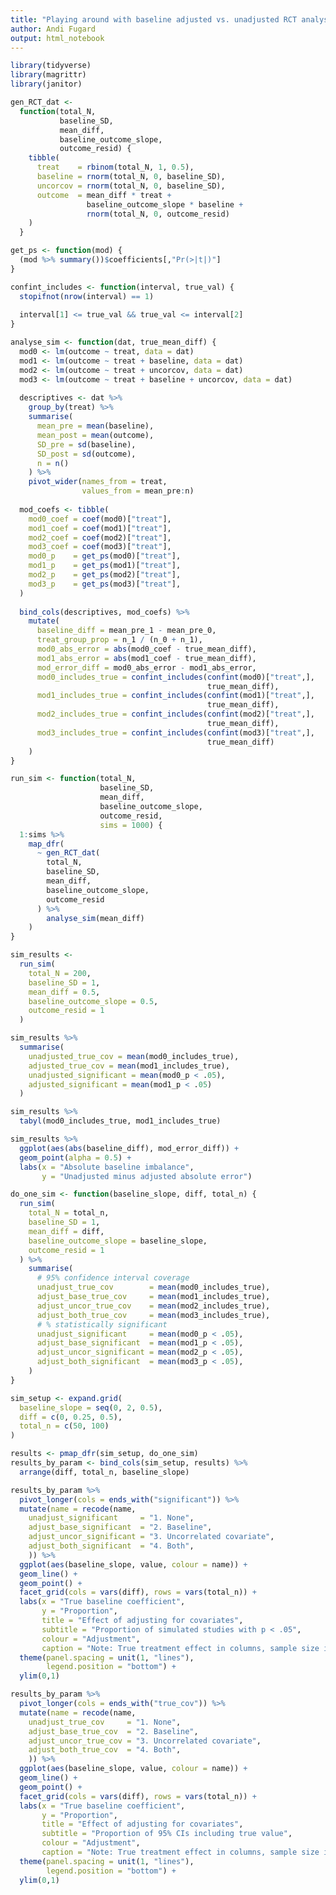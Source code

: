 ```yaml
---
title: "Playing around with baseline adjusted vs. unadjusted RCT analysis"
author: Andi Fugard
output: html_notebook
---
```


```r
library(tidyverse)
library(magrittr)
library(janitor)
```


```r
gen_RCT_dat <-
  function(total_N,
           baseline_SD,
           mean_diff,
           baseline_outcome_slope,
           outcome_resid) {
    tibble(
      treat    = rbinom(total_N, 1, 0.5),
      baseline = rnorm(total_N, 0, baseline_SD),
      uncorcov = rnorm(total_N, 0, baseline_SD),
      outcome  = mean_diff * treat +
                 baseline_outcome_slope * baseline +
                 rnorm(total_N, 0, outcome_resid)
    )
  }
```



```r
get_ps <- function(mod) {
  (mod %>% summary())$coefficients[,"Pr(>|t|)"]
}

confint_includes <- function(interval, true_val) {
  stopifnot(nrow(interval) == 1)
  
  interval[1] <= true_val && true_val <= interval[2]
}
```


```r
analyse_sim <- function(dat, true_mean_diff) {
  mod0 <- lm(outcome ~ treat, data = dat)
  mod1 <- lm(outcome ~ treat + baseline, data = dat)
  mod2 <- lm(outcome ~ treat + uncorcov, data = dat)
  mod3 <- lm(outcome ~ treat + baseline + uncorcov, data = dat)
  
  descriptives <- dat %>%
    group_by(treat) %>%
    summarise(
      mean_pre = mean(baseline),
      mean_post = mean(outcome),
      SD_pre = sd(baseline),
      SD_post = sd(outcome),
      n = n()
    ) %>%
    pivot_wider(names_from = treat,
                values_from = mean_pre:n)
  
  mod_coefs <- tibble(
    mod0_coef = coef(mod0)["treat"],
    mod1_coef = coef(mod1)["treat"],
    mod2_coef = coef(mod2)["treat"],
    mod3_coef = coef(mod3)["treat"],
    mod0_p    = get_ps(mod0)["treat"],
    mod1_p    = get_ps(mod1)["treat"],
    mod2_p    = get_ps(mod2)["treat"],
    mod3_p    = get_ps(mod3)["treat"],
  )  
  
  bind_cols(descriptives, mod_coefs) %>%
    mutate(
      baseline_diff = mean_pre_1 - mean_pre_0,
      treat_group_prop = n_1 / (n_0 + n_1),
      mod0_abs_error = abs(mod0_coef - true_mean_diff),
      mod1_abs_error = abs(mod1_coef - true_mean_diff),
      mod_error_diff = mod0_abs_error - mod1_abs_error,
      mod0_includes_true = confint_includes(confint(mod0)["treat",],
                                            true_mean_diff),
      mod1_includes_true = confint_includes(confint(mod1)["treat",],
                                            true_mean_diff),
      mod2_includes_true = confint_includes(confint(mod2)["treat",],
                                            true_mean_diff),
      mod3_includes_true = confint_includes(confint(mod3)["treat",],
                                            true_mean_diff)
    )  
}
```


```r
run_sim <- function(total_N,
                    baseline_SD,
                    mean_diff,
                    baseline_outcome_slope,
                    outcome_resid,
                    sims = 1000) {
  1:sims %>%
    map_dfr(
      ~ gen_RCT_dat(
        total_N,
        baseline_SD,
        mean_diff,
        baseline_outcome_slope,
        outcome_resid
      ) %>%
        analyse_sim(mean_diff)
    )
}
```



```r
sim_results <-
  run_sim(
    total_N = 200,
    baseline_SD = 1,
    mean_diff = 0.5,
    baseline_outcome_slope = 0.5,
    outcome_resid = 1
  )
```


```r
sim_results %>%
  summarise(
    unadjusted_true_cov = mean(mod0_includes_true),
    adjusted_true_cov = mean(mod1_includes_true),
    unadjusted_significant = mean(mod0_p < .05),
    adjusted_significant = mean(mod1_p < .05)
  )
```

```r
sim_results %>%
  tabyl(mod0_includes_true, mod1_includes_true)
```



```r
sim_results %>%
  ggplot(aes(abs(baseline_diff), mod_error_diff)) +
  geom_point(alpha = 0.5) +
  labs(x = "Absolute baseline imbalance",
       y = "Unadjusted minus adjusted absolute error")
```







```r
do_one_sim <- function(baseline_slope, diff, total_n) {
  run_sim(
    total_N = total_n,
    baseline_SD = 1,
    mean_diff = diff,
    baseline_outcome_slope = baseline_slope,
    outcome_resid = 1
  ) %>%
    summarise(
      # 95% confidence interval coverage
      unadjust_true_cov        = mean(mod0_includes_true),
      adjust_base_true_cov     = mean(mod1_includes_true),
      adjust_uncor_true_cov    = mean(mod2_includes_true),
      adjust_both_true_cov     = mean(mod3_includes_true),
      # % statistically significant
      unadjust_significant     = mean(mod0_p < .05),
      adjust_base_significant  = mean(mod1_p < .05),
      adjust_uncor_significant = mean(mod2_p < .05),
      adjust_both_significant  = mean(mod3_p < .05),
    )
}
```

```r
sim_setup <- expand.grid(
  baseline_slope = seq(0, 2, 0.5),
  diff = c(0, 0.25, 0.5),
  total_n = c(50, 100)
)
```

```r
results <- pmap_dfr(sim_setup, do_one_sim)
results_by_param <- bind_cols(sim_setup, results) %>%
  arrange(diff, total_n, baseline_slope)
```


```r
results_by_param %>%
  pivot_longer(cols = ends_with("significant")) %>%
  mutate(name = recode(name,
    unadjust_significant     = "1. None",
    adjust_base_significant  = "2. Baseline",
    adjust_uncor_significant = "3. Uncorrelated covariate",
    adjust_both_significant  = "4. Both",
    )) %>%
  ggplot(aes(baseline_slope, value, colour = name)) +
  geom_line() +
  geom_point() +
  facet_grid(cols = vars(diff), rows = vars(total_n)) +
  labs(x = "True baseline coefficient",
       y = "Proportion",
       title = "Effect of adjusting for covariates",
       subtitle = "Proportion of simulated studies with p < .05",
       colour = "Adjustment",
       caption = "Note: True treatment effect in columns, sample size in rows") +
  theme(panel.spacing = unit(1, "lines"),
        legend.position = "bottom") +
  ylim(0,1)
```


```r
results_by_param %>%
  pivot_longer(cols = ends_with("true_cov")) %>%
  mutate(name = recode(name,
    unadjust_true_cov     = "1. None",
    adjust_base_true_cov  = "2. Baseline",
    adjust_uncor_true_cov = "3. Uncorrelated covariate",
    adjust_both_true_cov  = "4. Both",
    )) %>%
  ggplot(aes(baseline_slope, value, colour = name)) +
  geom_line() +
  geom_point() +
  facet_grid(cols = vars(diff), rows = vars(total_n)) +
  labs(x = "True baseline coefficient",
       y = "Proportion",
       title = "Effect of adjusting for covariates",
       subtitle = "Proportion of 95% CIs including true value",
       colour = "Adjustment",
       caption = "Note: True treatment effect in columns, sample size in rows") +
  theme(panel.spacing = unit(1, "lines"),
        legend.position = "bottom") +
  ylim(0,1)
```



